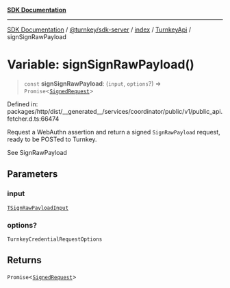 [**SDK Documentation**](../../../../../../README.mdx)

***

[SDK Documentation](../../../../../../packages.mdx) / [@turnkey/sdk-server](../../../../README.mdx) / [index](../../../README.mdx) / [TurnkeyApi](../README.mdx) / signSignRawPayload

# Variable: signSignRawPayload()

> `const` **signSignRawPayload**: (`input`, `options`?) => `Promise`\<[`SignedRequest`](../../../../../http/index/type-aliases/SignedRequest.mdx)\>

Defined in: packages/http/dist/\_\_generated\_\_/services/coordinator/public/v1/public\_api.fetcher.d.ts:66474

Request a WebAuthn assertion and return a signed `SignRawPayload` request, ready to be POSTed to Turnkey.

See SignRawPayload

## Parameters

### input

[`TSignRawPayloadInput`](../type-aliases/TSignRawPayloadInput.mdx)

### options?

`TurnkeyCredentialRequestOptions`

## Returns

`Promise`\<[`SignedRequest`](../../../../../http/index/type-aliases/SignedRequest.mdx)\>
